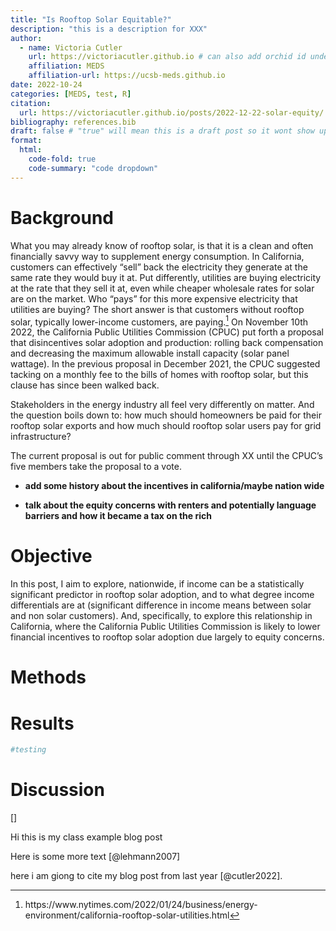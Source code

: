 ```yaml
---
title: "Is Rooftop Solar Equitable?"
description: "this is a description for XXX"
author:
  - name: Victoria Cutler
    url: https://victoriacutler.github.io # can also add orchid id under here
    affiliation: MEDS 
    affiliation-url: https://ucsb-meds.github.io
date: 2022-10-24
categories: [MEDS, test, R]
citation:
  url: https://victoriacutler.github.io/posts/2022-12-22-solar-equity/
bibliography: references.bib
draft: false # "true" will mean this is a draft post so it wont show up on my site
format:
  html:
    code-fold: true
    code-summary: "code dropdown"
---
```


# Background

What you may already know of rooftop solar, is that it is a clean and often financially savvy way to supplement energy consumption. In California, customers can effectively "sell" back the electricity they generate at the same rate they would buy it at. Put differently, utilities are buying electricity at the rate that they sell it at, even while cheaper wholesale rates for solar are on the market. Who "pays" for this more expensive electricity that utilities are buying? The short answer is that customers without rooftop solar, typically lower-income customers, are paying.[^1] On November 10th 2022, the California Public Utilities Commission (CPUC) put forth a proposal that disincentives solar adoption and production: rolling back compensation and decreasing the maximum allowable install capacity (solar panel wattage). In the previous proposal in December 2021, the CPUC suggested tacking on a monthly fee to the bills of homes with rooftop solar, but this clause has since been walked back.

[^1]: https://www.nytimes.com/2022/01/24/business/energy-environment/california-rooftop-solar-utilities.html

Stakeholders in the energy industry all feel very differently on matter. And the question boils down to: how much should homeowners be paid for their rooftop solar exports and how much should rooftop solar users pay for grid infrastructure?

The current proposal is out for public comment through XX until the CPUC's five members take the proposal to a vote.

-   **add some history about the incentives in california/maybe nation wide**

-   **talk about the equity concerns with renters and potentially language barriers and how it became a tax on the rich**

# Objective

In this post, I aim to explore, nationwide, if income can be a statistically significant predictor in rooftop solar adoption, and to what degree income differentials are at (significant difference in income means between solar and non solar customers). And, specifically, to explore this relationship in California, where the California Public Utilities Commission is likely to lower financial incentives to rooftop solar adoption due largely to equity concerns.

# Methods

# Results

```r
#testing
```

# Discussion

\[\]

Hi this is my class example blog post

Here is some more text [@lehmann2007]

here i am giong to cite my blog post from last year [@cutler2022].

